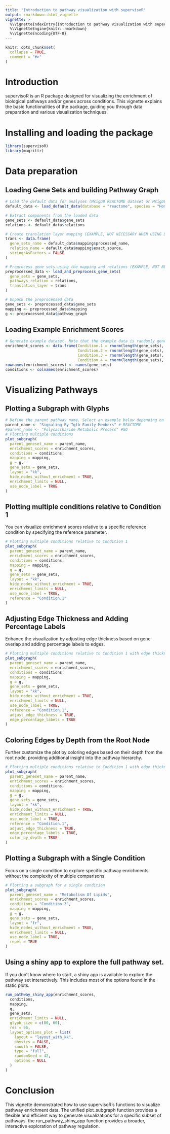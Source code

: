 ---
title: "Introduction to pathway visualization with supervisoR"
output: rmarkdown::html_vignette
vignette: >
  %\VignetteIndexEntry{Introduction to pathway visualization with supervisoR}
  %\VignetteEngine{knitr::rmarkdown}
  %\VignetteEncoding{UTF-8}
---

```{r, include = FALSE}
knitr::opts_chunk$set(
  collapse = TRUE,
  comment = "#>"
)
```

# Introduction

supervisoR is an R package designed for visualizing the enrichment of biological pathways and/or genes across conditions. This vignette explains the basic functionalities of the package, guiding you through data preparation and various visualization techniques.

# Installing and loading the package

```{r setup}
library(supervisoR)
library(magrittr)
```

# Data preparation

## Loading Gene Sets and building Pathway Graph

```{r}
# Load the default data for analyses (MsigDB REACTOME dataset or MsigDB GOBP terms). This data is already preprocessed.
default_data <- load_default_data(database = "reactome", species = "Homo sapiens")

# Extract components from the loaded data
gene_sets <- default_data$gene_sets
relations <- default_data$relations

# Create translation layer mapping (EXAMPLE, NOT NECESSARY WHEN USING DEFAULT DATA)
trans <- data.frame(
  gene_sets_name = default_data$mapping$processed_name,
  relation_name = default_data$mapping$exact_source,
  stringsAsFactors = FALSE
)

# Preprocess gene sets using the mapping and relations (EXAMPLE, NOT NECESSARY WHEN USING DEFAULT DATA)
preprocessed_data <- load_and_preprocess_gene_sets(
  gene_sets = gene_sets,
  pathways_relation = relations,
  translation_layer = trans
)

# Unpack the preprocessed data
gene_sets <- preprocessed_data$gene_sets
mapping <- preprocessed_data$mapping
g <- preprocessed_data$pathway_graph
```

## Loading Example Enrichment Scores

```{r}
# Generate example dataset. Note that the example data is randomly generated using rnorm(length(gene_sets), sd = 0.25) and thus does not reflect real conditions or output from a pathway analysis.
enrichment_scores <- data.frame(Condition.1 = rnorm(length(gene_sets), sd = 0.25),
                                Condition.2 = rnorm(length(gene_sets), sd = 0.25),
                                Condition.3 = rnorm(length(gene_sets), sd = 0.25),
                                Condition.4 = rnorm(length(gene_sets), sd = 0.25))
rownames(enrichment_scores) <- names(gene_sets)
conditions <- colnames(enrichment_scores)
```

# Visualizing Pathways

## Plotting a Subgraph with Glyphs

```{r}
# Define the parent pathway name. Select an example below depending on whether it is a reactome or GO graph.
parent_name <- "Signaling By Tgfb Family Members" # REACTOME
#parent_name <- "Polysaccharide Metabolic Process" #GO
# Plotting multiple conditions
plot_subgraph(
  parent_geneset_name = parent_name,
  enrichment_scores = enrichment_scores,
  conditions = conditions,
  mapping = mapping,
  g = g,
  gene_sets = gene_sets,
  layout = "kk",
  hide_nodes_without_enrichment = TRUE,
  enrichment_limits = NULL,
  use_node_label = TRUE
)
```

## Plotting multiple conditions relative to Condition 1

You can visualize enrichment scores relative to a specific reference condition by specifying the reference parameter.

```{r}
# Plotting multiple conditions relative to Condition 1
plot_subgraph(
  parent_geneset_name = parent_name,
  enrichment_scores = enrichment_scores,
  conditions = conditions,
  mapping = mapping,
  g = g,
  gene_sets = gene_sets,
  layout = "kk",
  hide_nodes_without_enrichment = TRUE,
  enrichment_limits = NULL,
  use_node_label = TRUE,
  reference = "Condition.1"
)
```

## Adjusting Edge Thickness and Adding Percentage Labels

Enhance the visualization by adjusting edge thickness based on gene overlap and adding percentage labels to edges.

```{r}
# Plotting multiple conditions relative to Condition 1 with edge thickness and labels
plot_subgraph(
  parent_geneset_name = parent_name,
  enrichment_scores = enrichment_scores,
  conditions = conditions,
  mapping = mapping,
  g = g,
  gene_sets = gene_sets,
  layout = "kk",
  hide_nodes_without_enrichment = TRUE,
  enrichment_limits = NULL,
  use_node_label = TRUE,
  reference = "Condition.1",
  adjust_edge_thickness = TRUE,
  edge_percentage_labels = TRUE
)
```

## Coloring Edges by Depth from the Root Node

Further customize the plot by coloring edges based on their depth from the root node, providing additional insight into the pathway hierarchy.

```{r}
# Plotting multiple conditions relative to Condition 1 with edge thickness, labels, and color by depth
plot_subgraph(
  parent_geneset_name = parent_name,
  enrichment_scores = enrichment_scores,
  conditions = conditions,
  mapping = mapping,
  g = g,
  gene_sets = gene_sets,
  layout = "kk",
  hide_nodes_without_enrichment = TRUE,
  enrichment_limits = NULL,
  use_node_label = TRUE,
  reference = "Condition.1",
  adjust_edge_thickness = TRUE,
  edge_percentage_labels = TRUE,
  color_by_depth = TRUE
)
```

## Plotting a Subgraph with a Single Condition

Focus on a single condition to explore specific pathway enrichments without the complexity of multiple comparisons.

```{r}
# Plotting a subgraph for a single condition
plot_subgraph(
  parent_geneset_name = "Metabolism Of Lipids",
  enrichment_scores = enrichment_scores,
  conditions = "Condition.3",
  mapping = mapping,
  g = g,
  gene_sets = gene_sets,
  layout = "fr",
  hide_nodes_without_enrichment = TRUE,
  enrichment_limits = NULL,
  use_node_label = TRUE,
  repel = TRUE
)
```

## Using a shiny app to explore the full pathway set.

If you don't know where to start, a shiny app is available to explore the pathway set interactively. This includes most of the options found in the static plots.

```{r}
run_pathway_shiny_app(enrichment_scores,
  conditions,
  mapping,
  g,
  gene_sets,
  enrichment_limits = NULL,
  glyph_size = c(80, 60),
  res = 96,
  layout_options_plot = list(
    layout = "layout_with_kk",
    physics = FALSE,
    smooth = FALSE,
    type = "full",
    randomSeed = 42,
    options = NULL
  ) 
)
```

# Conclusion

This vignette demonstrated how to use supervisoR's functions to visualize pathway enrichment data. The unified plot_subgraph function provides a flexible and efficient way to generate visualizations for a specific subset of pathways. the run_pathway_shiny_app function provides a broader, interactive exploration of pathway regulation.

